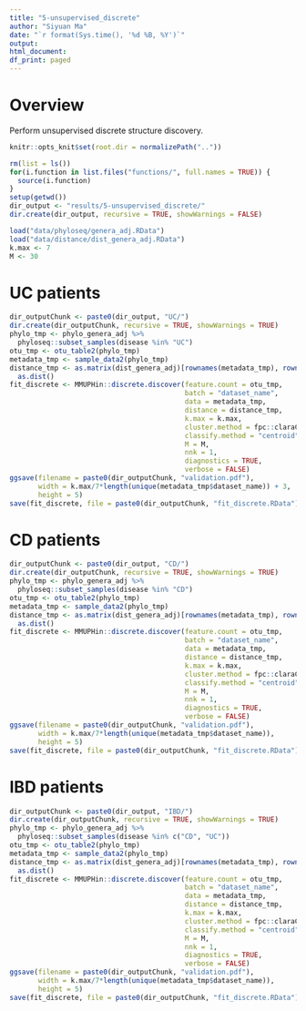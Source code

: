 ```yaml
---
title: "5-unsupervised_discrete"
author: "Siyuan Ma"
date: "`r format(Sys.time(), '%d %B, %Y')`"
output:
html_document:
df_print: paged
---
```

# Overview
Perform unsupervised discrete structure discovery.

```r
knitr::opts_knit$set(root.dir = normalizePath(".."))
```
```r
rm(list = ls())
for(i.function in list.files("functions/", full.names = TRUE)) {
  source(i.function)
}
setup(getwd())
dir_output <- "results/5-unsupervised_discrete/"
dir.create(dir_output, recursive = TRUE, showWarnings = FALSE)
```

```r
load("data/phyloseq/genera_adj.RData")
load("data/distance/dist_genera_adj.RData")
k.max <- 7
M <- 30
```

# UC patients
```r
dir_outputChunk <- paste0(dir_output, "UC/")
dir.create(dir_outputChunk, recursive = TRUE, showWarnings = TRUE)
phylo_tmp <- phylo_genera_adj %>% 
  phyloseq::subset_samples(disease %in% "UC")
otu_tmp <- otu_table2(phylo_tmp)
metadata_tmp <- sample_data2(phylo_tmp)
distance_tmp <- as.matrix(dist_genera_adj)[rownames(metadata_tmp), rownames(metadata_tmp)] %>% 
  as.dist()
fit_discrete <- MMUPHin::discrete.discover(feature.count = otu_tmp,
                                           batch = "dataset_name",
                                           data = metadata_tmp,
                                           distance = distance_tmp,
                                           k.max = k.max,
                                           cluster.method = fpc::claraCBI,
                                           classify.method = "centroid",
                                           M = M,
                                           nnk = 1,
                                           diagnostics = TRUE,
                                           verbose = FALSE)
ggsave(filename = paste0(dir_outputChunk, "validation.pdf"),
       width = k.max/7*length(unique(metadata_tmp$dataset_name)) + 3,
       height = 5)
save(fit_discrete, file = paste0(dir_outputChunk, "fit_discrete.RData"))
```
# CD patients
```r
dir_outputChunk <- paste0(dir_output, "CD/")
dir.create(dir_outputChunk, recursive = TRUE, showWarnings = TRUE)
phylo_tmp <- phylo_genera_adj %>% 
  phyloseq::subset_samples(disease %in% "CD")
otu_tmp <- otu_table2(phylo_tmp)
metadata_tmp <- sample_data2(phylo_tmp)
distance_tmp <- as.matrix(dist_genera_adj)[rownames(metadata_tmp), rownames(metadata_tmp)] %>% 
  as.dist()
fit_discrete <- MMUPHin::discrete.discover(feature.count = otu_tmp,
                                           batch = "dataset_name",
                                           data = metadata_tmp,
                                           distance = distance_tmp,
                                           k.max = k.max,
                                           cluster.method = fpc::claraCBI,
                                           classify.method = "centroid",
                                           M = M,
                                           nnk = 1,
                                           diagnostics = TRUE,
                                           verbose = FALSE)
ggsave(filename = paste0(dir_outputChunk, "validation.pdf"),
       width = k.max/7*length(unique(metadata_tmp$dataset_name)),
       height = 5)
save(fit_discrete, file = paste0(dir_outputChunk, "fit_discrete.RData"))
```

# IBD patients
```r
dir_outputChunk <- paste0(dir_output, "IBD/")
dir.create(dir_outputChunk, recursive = TRUE, showWarnings = TRUE)
phylo_tmp <- phylo_genera_adj %>% 
  phyloseq::subset_samples(disease %in% c("CD", "UC"))
otu_tmp <- otu_table2(phylo_tmp)
metadata_tmp <- sample_data2(phylo_tmp)
distance_tmp <- as.matrix(dist_genera_adj)[rownames(metadata_tmp), rownames(metadata_tmp)] %>% 
  as.dist()
fit_discrete <- MMUPHin::discrete.discover(feature.count = otu_tmp,
                                           batch = "dataset_name",
                                           data = metadata_tmp,
                                           distance = distance_tmp,
                                           k.max = k.max,
                                           cluster.method = fpc::claraCBI,
                                           classify.method = "centroid",
                                           M = M,
                                           nnk = 1,
                                           diagnostics = TRUE,
                                           verbose = FALSE)
ggsave(filename = paste0(dir_outputChunk, "validation.pdf"),
       width = k.max/7*length(unique(metadata_tmp$dataset_name)),
       height = 5)
save(fit_discrete, file = paste0(dir_outputChunk, "fit_discrete.RData"))
```